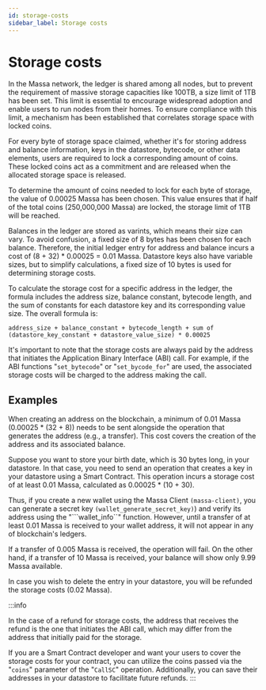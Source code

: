 ```yaml
---
id: storage-costs
sidebar_label: Storage costs
---
```


# Storage costs

In the Massa network, the ledger is shared among all nodes, but to prevent the requirement of massive storage capacities like 100TB, a size limit of 1TB has been set. This limit is essential to encourage widespread adoption and enable users to run nodes from their homes. To ensure compliance with this limit, a mechanism has been established that correlates storage space with locked coins.

For every byte of storage space claimed, whether it's for storing address and balance information, keys in the datastore, bytecode, or other data elements, users are required to lock a corresponding amount of coins. These locked coins act as a commitment and are released when the allocated storage space is released.

To determine the amount of coins needed to lock for each byte of storage, the value of 0.00025 Massa has been chosen. This value ensures that if half of the total coins (250,000,000 Massa) are locked, the storage limit of 1TB will be reached.

Balances in the ledger are stored as varints, which means their size can vary. To avoid confusion, a fixed size of 8 bytes has been chosen for each balance. Therefore, the initial ledger entry for address and balance incurs a cost of (8 + 32) * 0.00025 = 0.01 Massa. Datastore keys also have variable sizes, but to simplify calculations, a fixed size of 10 bytes is used for determining storage costs.

To calculate the storage cost for a specific address in the ledger, the formula includes the address size, balance constant, bytecode length, and the sum of constants for each datastore key and its corresponding value size. The overall formula is:

```address_size + balance_constant + bytecode_length + sum of (datastore_key_constant + datastore_value_size) * 0.00025```

It's important to note that the storage costs are always paid by the address that initiates the Application Binary Interface (ABI) call. For example, if the ABI functions "```set_bytecode```" or "```set_bycode_for```" are used, the associated storage costs will be charged to the address making the call.


## Examples
When creating an address on the blockchain, a minimum of 0.01 Massa (0.00025 * (32 + 8)) needs to be sent alongside the operation that generates the address (e.g., a transfer). This cost covers the creation of the address and its associated balance.


Suppose you want to store your birth date, which is 30 bytes long, in your datastore. In that case, you need to send an operation that creates a key in your datastore using a Smart Contract. This operation incurs a storage cost of at least 0.01 Massa, calculated as 0.00025 * (10 + 30).

Thus, if you create a new wallet using the Massa Client ```(massa-client)```, you can generate a secret key ```(wallet_generate_secret_key)```) and verify its address using the "```wallet_info``" function. However, until a transfer of at least 0.01 Massa is received to your wallet address, it will not appear in any of blockchain's ledgers.

If a transfer of 0.005 Massa is received, the operation will fail. 
On the other hand, if a transfer of 10 Massa is received, your balance will show only 9.99 Massa available.

In case you wish to delete the entry in your datastore, you will be refunded the storage costs (0.02 Massa).

:::info

In the case of a refund for storage costs, the address that receives the refund is the one that initiates the ABI call, which may differ from the address that initially paid for the storage.

If you are a Smart Contract developer and want your users to cover the storage costs for your contract, you can utilize the coins passed via the "```coins```" parameter of the "```CallSC```" operation. Additionally, you can save their addresses in your datastore to facilitate future refunds.
:::

